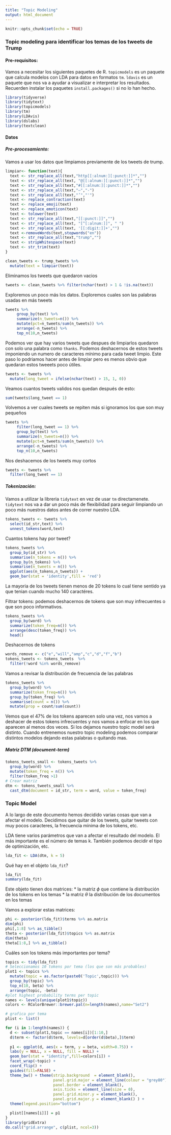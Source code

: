 ```yaml
---
title: "Topic Modeling"
output: html_document
---
```


```r
knitr::opts_chunk$set(echo = TRUE)
```

### Topic modeling para identificar los temas de los tweets de Trump 

#### Pre-requisitos:
Vamos a necesitar los siguientes paquetes de R. `topicmodels` es un paquete que calcula modelos con LDA para datos en formatos `tm`. `ldavis` es un paquete que nos va a ayudar a visualizar e interpretar los resultados. Recuerden instalar los paquetes `install.packages()` si no lo han hecho. 
```r
library(tidyverse)
library(tidytext)
library(topicmodels)
library(tm)
library(LDAvis)
library(dslabs)
library(textclean)
```


#### Datos

##### Pre-procesamiento: 

Vamos a usar los datos que limpiamos previamente de los tweets de trump. 
```r
limpiar<- function(text){
  text <- str_replace_all(text,"http[[:alnum:][:punct:]]*","")
  text <- str_replace_all(text, "@[[:alnum:][:punct:]]*","")
  text <- str_replace_all(text,"#[[:alnum:][:punct:]]*","")
  text <- str_replace_all(text,"–","-")
  text <- str_replace_all(text,"’","'")
  text <- replace_contraction(text)
  text <- replace_emoji(text)
  text <- replace_emoticon(text)
  text <- tolower(text)
  text <- str_replace_all(text,"[[:punct:]]","")
  text <- str_replace_all(text, "[^[:alnum:]]", " ")
  text <- str_replace_all(text, '[[:digit:]]+',"")
  text <-removeWords(text,stopwords("en"))
  text <- str_replace_all(text,"trump","")
  text <- stripWhitespace(text)
  text <- str_trim(text)
}

clean_tweets <- trump_tweets %>%
  mutate(text = limpiar(text))
```

Eliminamos los tweets que quedaron vacios
```r
tweets <- clean_tweets %>% filter(nchar(text) > 1 & !is.na(text)) 
```


Exploremos un poco más los datos. Exploremos cuales son las palabras usadas en más tweets
```r
tweets %>% 
     group_by(text) %>% 
     summarize(n_tweets=n()) %>% 
     mutate(pct=n_tweets/sum(n_tweets)) %>%
     arrange(-n_tweets) %>% 
     top_n(10,n_tweets) 
```


Podemos ver que hay varios tweets que despues de limpiarlos quedaron con solo una palabra como `thanks`. Podemos deshacernos de estos tweets imponiendo un numero de caracteres mínimo para cada tweet limpio. Este paso lo podriamos hacer antes de limpiar pero es menos obvio que quedaran estos tweeets poco útiles. 

```r
tweets <- tweets %>%
  mutate(long_tweet = ifelse(nchar(text) > 15, 1, 0))
```

Veamos cuantos tweets validos nos quedan después de esto: 
```r
sum(tweets$long_tweet == 1)
```

Volvemos a ver cuales tweets se repiten más si ignoramos los que son muy pequeños
```r
tweets %>% 
     filter(long_tweet == 1) %>%
     group_by(text) %>% 
     summarize(n_tweets=n()) %>% 
     mutate(pct=n_tweets/sum(n_tweets)) %>%
     arrange(-n_tweets) %>% 
     top_n(10,n_tweets) 
```

Nos deshacemos de los tweets muy cortos 
```r
tweets <- tweets %>% 
  filter(long_tweet == 1)
```

##### Tokenización:

Vamos a utilizar la libreria `tidytext` en vez de usar `tm` directamenete. `tidytext` nos va a dar un poco más de flexibilidad para seguir limpiando un poco más nuestros datos antes de correr nuestro LDA. 

```r
tokens_tweets <- tweets %>%
  select(id_str,text) %>%
  unnest_tokens(word,text)
```

Cuantos tokens hay por tweet? 

```r
tokens_tweets %>% 
  group_by(id_str) %>%
  summarise(n_tokens = n()) %>%
  group_by(n_tokens) %>%
  summarise(n_tweets = n()) %>%
  ggplot(aes(n_tokens,n_tweets)) + 
  geom_bar(stat = 'identity',fill = 'red')
```

La mayoria de los tweets tienen menos de 20 tokens lo cual tiene sentido ya que tenian cuando mucho 140 caractéres. 

Filtrar tokens: podemos deshacernos de tokens que son muy infrecuentes o que son poco informativos. 
```r
tokens_tweets %>% 
  group_by(word) %>% 
  summarize(token_freq=n()) %>% 
  arrange(desc(token_freq)) %>%
  head()
```

Deshacernos de tokens 
```r
words_remove <- c("e","will","amp","c","d","f","b")
tokens_tweets <- tokens_tweets  %>%
  filter(!word %in% words_remove)
```

Vamos a revisar la distribución de frecuencia de las palabras 
```r
tokens_tweets %>% 
  group_by(word) %>% 
  summarize(token_freq=n()) %>% 
  group_by(token_freq) %>%
  summarise(count = n()) %>%
  mutate(prop = count/sum(count))
```
Vemos que el $47\%$ de los tokens aparecen solo una vez, nos vamos a deshacer de estos tokens infrecuentes y nos vamos a enfocar en los que aparecen al menos dos veces. Si los dejamos nuestro topic model será distinto. Cuando entrenemos nuestro topic modeling podemos comparar distintos modelos dejando estas palabras o quitando mas. 


##### Matriz DTM (document-term)

```r
tokens_tweets_small <- tokens_tweets %>%
  group_by(word) %>%
  mutate(token_freq = n()) %>%
  filter(token_freq >1)
# Crear matriz 
dtm <- tokens_tweets_small %>% 
  cast_dtm(document = id_str, term = word, value = token_freq)
```

### Topic Model 

A lo largo de este documento hemos decidido varias cosas que van a afectar el modelo. Decidimos que quitar de los tweets, quitar tweets con muy pocos caracteres, la frecuencia mínima de los tokens, etc. 

LDA tiene varios parámetros que van a afectar el resultado del modelo. El más importante es el número de temas k. También podemos decidir el tipo de optimización, etc. 

```r
lda_fit <- LDA(dtm, k = 5)
```

Qué hay en el objeto `lda_fit`?
```r
lda_fit
summary(lda_fit)
```

Este objeto tienen dos matrices:
* la matriz $\phi$ que contiene la distribución de los tokens en los temas 
* la matriz $\theta$ la distribución de los documentos en los temas 

Vamos a explorar estas matrices: 

```r
phi <- posterior(lda_fit)$terms %>% as.matrix
dim(phi)
phi[,1:8] %>% as_tibble() 
theta <- posterior(lda_fit)$topics %>% as.matrix
dim(theta)
theta[1:8,] %>% as_tibble() 
```


Cuáles son los tokens más importantes por tema? 

```r
topics <- tidy(lda_fit)
# Seleccionamos 10 tokens por tema (los que son más probables)
plot1 <- topics %>%
  mutate(topic = as.factor(paste0('Topic',topic))) %>%
  group_by(topic) %>%
  top_n(10, beta) %>%
  arrange(topic, -beta)
#plot highest probability terms per topic
names <- levels(unique(plot1$topic))
colors <- RColorBrewer::brewer.pal(n=length(names),name="Set2")

# grafica por tema 
plist <- list()

for (i in 1:length(names)) {
  d <- subset(plot1,topic == names[i])[1:10,]
  d$term <- factor(d$term, levels=d[order(d$beta),]$term)
  
  p1 <- ggplot(d, aes(x = term, y = beta, width=0.75)) + 
  labs(y = NULL, x = NULL, fill = NULL) +
  geom_bar(stat = "identity",fill=colors[i]) +
  facet_wrap(~topic) +
  coord_flip() +
  guides(fill=FALSE) +
  theme_bw() + theme(strip.background  = element_blank(),
                     panel.grid.major = element_line(colour = "grey80"),
                     panel.border = element_blank(),
                     axis.ticks = element_line(size = 0),
                     panel.grid.minor.y = element_blank(),
                     panel.grid.major.y = element_blank() ) +
  theme(legend.position="bottom") 

  plist[[names[i]]] = p1
}
library(gridExtra)
do.call("grid.arrange", c(plist, ncol=3))
```

